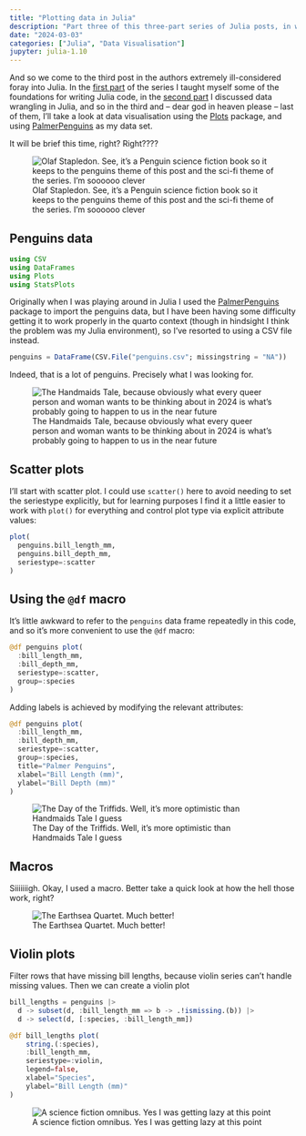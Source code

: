 ```yaml
---
title: "Plotting data in Julia"
description: "Part three of this three-part series of Julia posts, in which I try to figure out how to draw some nice plots"
date: "2024-03-03"
categories: ["Julia", "Data Visualisation"]
jupyter: julia-1.10
--- 
```


<!--------------- post begins here ----------------->


And so we come to the third post in the authors extremely ill-considered foray into Julia. In the [first part](/posts/2024-03-01_julia-foundation/) of the series I taught myself some of the foundations for writing Julia code, in the [second part](/posts/2024-03-02_julia-data-frames/) I discussed data wrangling in Julia, and so in the third and -- dear god in heaven please -- last of them, I'll take a look at data visualisation using the [Plots](https://docs.juliaplots.org/latest/) package, and using [PalmerPenguins](https://juliapackages.com/p/palmerpenguins) as my data set.

It will be brief this time, right? Right????


::: {.column-margin}

![Olaf Stapledon. See, it's a Penguin science fiction book so it keeps to the penguins theme of this post and the sci-fi theme of the series. I'm soooooo clever](olaf-stapledon.jpg){fig-alt="Cover of 'Olaf Stapledon'"}

:::

## Penguins data


```julia
using CSV
using DataFrames
using Plots
using StatsPlots
```

Originally when I was playing around in Julia I used the [PalmerPenguins](https://juliapackages.com/p/palmerpenguins) package to import the penguins data, but I have been having some difficulty getting it to work properly in the quarto context (though in hindsight I think the problem was my Julia environment), so I've resorted to using a CSV file instead.


```julia
penguins = DataFrame(CSV.File("penguins.csv"; missingstring = "NA")) 
```

Indeed, that is a lot of penguins. Precisely what I was looking for.



::: {.column-margin}

![The Handmaids Tale, because obviously what every queer person and woman wants to be thinking about in 2024 is what's probably going to happen to us in the near future](handmaids-tale.jpg){fig-alt="Cover of 'The Handmaids Tale'"}

:::


## Scatter plots


I'll start with scatter plot. I could use `scatter()` here to avoid needing to set the seriestype
explicitly, but for learning purposes I find it a little easier to work with `plot()` for everything and control plot type via explicit attribute values:

```julia
plot(
  penguins.bill_length_mm, 
  penguins.bill_depth_mm, 
  seriestype=:scatter
)
```




## Using the `@df` macro

It's little awkward to refer to the `penguins` data frame repeatedly in this code, and so it's more convenient to use the `@df` macro:

```julia
@df penguins plot(
  :bill_length_mm,
  :bill_depth_mm,
  seriestype=:scatter,
  group=:species
)
```

Adding labels is achieved by modifying the relevant attributes:

```julia
@df penguins plot(
  :bill_length_mm,
  :bill_depth_mm,
  seriestype=:scatter,
  group=:species,
  title="Palmer Penguins",
  xlabel="Bill Length (mm)",
  ylabel="Bill Depth (mm)"
)
```




::: {.column-margin}

![The Day of the Triffids. Well, it's more optimistic than Handmaids Tale I guess](day-of-the-triffids.jpg){fig-alt="Cover of 'The Day of the Triffids'"}

:::


## Macros

Siiiiiiigh. Okay, I used a macro. Better take a quick look at how the hell those work, right? 



::: {.column-margin}

![The Earthsea Quartet. Much better!](earthsea.jpg){fig-alt="Cover of 'Earthsea: The First Four Books'"}

:::

## Violin plots

Filter rows that have missing bill lengths, because violin series can't handle missing values. Then we can create a violin plot

```julia
bill_lengths = penguins |> 
  d -> subset(d, :bill_length_mm => b -> .!ismissing.(b)) |>
  d -> select(d, [:species, :bill_length_mm])

@df bill_lengths plot(
    string.(:species),
    :bill_length_mm,
    seriestype=:violin,
    legend=false,
    xlabel="Species",
    ylabel="Bill Length (mm)"
)
```


::: {.column-margin}

![A science fiction omnibus. Yes I was getting lazy at this point](omnibus.jpg){fig-alt="Cover of 'Science Fiction Omnibus'"}

:::



